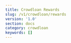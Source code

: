 ```yaml
---
title: Crowdloan Rewards
slug: /v1/crowdloan/rewards
version: '1.0'
section: docs
category: crowdloan
keywords: []
---
```


<!-- TODO:

// Crowdloan Rewards
//
// This page will be documented after the crowdloan
// It will outline the statistics / result of the crowdloan campaign
// For example, number of contributions, contribution distribution etc.

<!-- END -->
